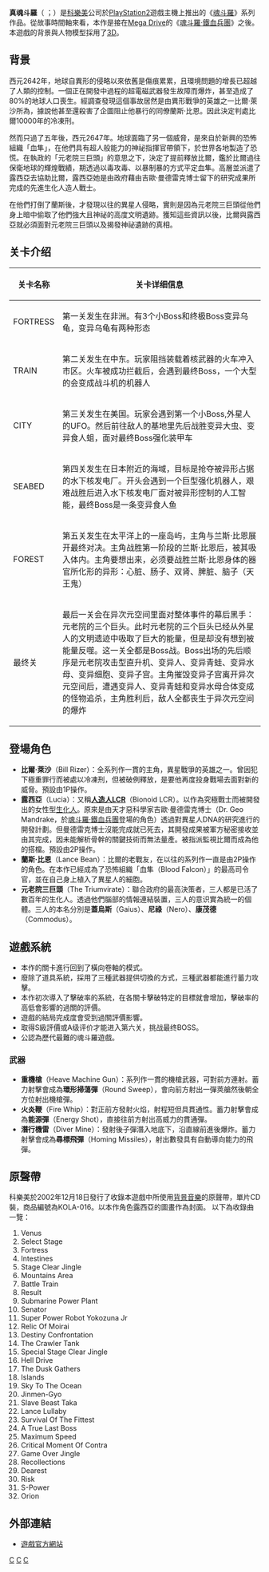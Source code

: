 {{Infobox VG
| title = 真魂斗羅
| original = 
| japanese = 
| english = Contra: Shattered Soldier
| image = File:Shincontra cover.jpg
| caption = 日本版遊戲封面
| developer = [[科乐美|KCE東京]]
| publisher = [[科乐美|科乐美]]
| designer = 中里伸也
| writer = 
| director = [[中里伸也|中里伸也]]
| producer = 中里伸也
| programmer = 
| artist = 
| composer = [[山岡晃|山岡晃]]、藤森崇多
| series = 魂斗罗系列
| engine = 
| released = {{collapsible list|title=2002年10月22日|{{vgrelease|NA|2002年10月22日|JP|2002年11月11日|EU|2003年2月14日}}}}
| shutdown = 
| onlinegame = 
| genre = [[3D动作射击游戏|3D动作射击游戏]]
| modes = [[单人游戏|单人游戏]]、[[多人遊戲|配合游戏]]
| platforms = [[PlayStation2|PlayStation2]]
}}
'''真魂斗羅'''（{{lang-ja|真魂斗羅（しんこんとら）}} ；{{lang-en|'''Contra: Shattered Soldier'''}}）是[[科樂美|科樂美]]公司於[[PlayStation2|PlayStation2]]遊戲主機上推出的《[[魂斗羅|魂斗羅]]》系列作品。從故事時間軸來看，本作是接在[[Mega_Drive|Mega Drive]]的《[[魂斗羅·鐵血兵團|魂斗羅·鐵血兵團]]》之後。本遊戲的背景與人物模型採用了[[3D|3D]]。

==背景==
西元2642年，地球自異形的侵略以來依舊是傷痕累累，且環境問題的增長已超越了人類的控制。一個正在開發中過程的超電磁武器發生故障而爆炸，甚至造成了80%的地球人口喪生。經調查發現這個事故居然是由異形戰爭的英雄之一比爾·萊沙所為，據說他甚至還殺害了企圖阻止他暴行的同僚蘭斯·比恩。因此決定判處比爾10000年的冷凍刑。

然而只過了五年後，西元2647年。地球面臨了另一個威脅，是來自於新興的恐怖組織「血隼」，在他們具有超人般能力的神祕指揮官帶領下，於世界各地製造了恐慌。在執政的「元老院三巨頭」的意思之下，決定了提前釋放比爾，鑑於比爾過往保衛地球的輝煌戰績，期透過以毒攻毒、以暴制暴的方式平定血隼。高層並派遣了露西亞去協助比爾，露西亞她是由政府藉由吉歐·曼德雷克博士留下的研究成果所完成的先進生化人造人戰士。

在他們打倒了蘭斯後，才發現以往的異星人侵略，實則是因為元老院三巨頭從他們身上暗中偷取了他們強大且神祕的高度文明遺跡。獲知這些資訊以後，比爾與露西亞就必須面對元老院三巨頭以及揭發神祕遺跡的真相。
==关卡介绍==
{| class="wikitable"
|-
! width=10%|关卡名称 !! width=90%|  关卡详细信息
|-
| FORTRESS || 第一关发生在非洲。有3个小Boss和终极Boss变异乌龟，变异乌龟有两种形态
|-
| TRAIN || 第二关发生在中东。玩家阻挡装载着核武器的火车冲入市区。火车被成功拦截后，会遇到最终Boss，一个大型的会变成战斗机的机器人
|-
| CITY || 第三关发生在美国。玩家会遇到第一个小Boss,外星人的UFO。然后前往敌人的基地里先后战胜变异大虫、变异食人蛆，面对最终Boss强化装甲车
|-
| SEABED || 第四关发生在日本附近的海域，目标是抢夺被异形占据的水下核发电厂。开头会遇到一个巨型强化机器人，艰难战胜后进入水下核发电厂面对被异形控制的人工智能，最终Boss是一条变异食人鱼
|-
| FOREST || 第五关发生在太平洋上的一座岛屿，主角与兰斯·比恩展开最终对决。主角战胜第一阶段的兰斯·比恩后，被其吸入体内。主角要想出来，必须要战胜兰斯·比恩身体的器官所化形的异形：心脏、肠子、双肾、脾脏、脑子（天王鬼）
|-
| 最终关 || 最后一关会在异次元空间里面对整体事件的幕后黑手：元老院的三个巨头。此时元老院的三个巨头已经从外星人的文明遗迹中吸取了巨大的能量，但是却没有想到被能量反噬。这一关全都是Boss战。Boss出场的先后顺序是元老院攻击型直升机、变异人、变异青蛙、变异水母、变异细胞、变异子宫。主角摧毁变异子宫离开异次元空间后，遭遇变异人、变异青蛙和变异水母合体变成的怪物追杀，主角胜利后，敌人全都丧生于异次元空间的爆炸
|}

==登場角色==
*'''比爾·萊沙'''（Bill Rizer）：全系列作一貫的主角，異星戰爭的英雄之一。曾因犯下極重罪行而被處以冷凍刑，但被破例釋放，是要他再度投身戰場去面對新的威脅。預設由1P操作。
*'''露西亞'''（Lucia）：又稱'''[[人造人|人造人]]LCR'''（Bionoid LCR）。以作為究極戰士而被開發出的女性型[[生化人|生化人]]。原來是由天才惡科學家吉歐·曼德雷克博士（Dr. Geo Mandrake，於[[魂斗羅·鐵血兵團|魂斗羅·鐵血兵團]]登場的角色）透過對異星人DNA的研究進行的開發計劃。但曼德雷克博士沒能完成就已死去，其開發成果被軍方秘密接收並由其完成，因未能解析骨幹的關鍵技術而無法量產。被指派監視比爾而成為他的搭檔。預設由2P操作。
*'''蘭斯·比恩'''（Lance Bean）：比爾的老戰友，在以往的系列作一直是由2P操作的角色。在本作已經成為了恐怖組織「血隼（Blood Falcon）」的最高司令官，並在自己身上植入了異星人的細胞。
*'''元老院三巨頭'''（The Triumvirate）：聯合政府的最高決策者，三人都是已活了數百年的生化人。透過他們腦部的情報連結裝置，三人的意识實為統一的個體。三人的本名分別是'''蓋烏斯'''（Gaius）、'''尼祿'''（Nero）、'''康茂德'''（Commodus）。

==遊戲系統==
*本作的關卡進行回到了橫向卷軸的模式。
*廢除了道具系統，採用了三種武器提供切換的方式，三種武器都能進行蓄力攻擊。
*本作初次導入了擊破率的系統，在各關卡擊破特定的目標就會增加，擊破率的高低會影響的過關的評價。
*遊戲的結局完成度會受到過關評價影響。
*取得S級評價或A级评价才能进入第六关，挑战最终BOSS。
*公認為歷代最難的魂斗羅遊戲。
===武器===
*'''重機槍'''（Heave Machine Gun）：系列作一貫的機槍武器，可對前方連射。蓄力射擊會成為'''環形掃蕩彈'''（Round Sweep），會向前方射出一彈莢艙然後朝全方位射出機槍彈。
*'''火炎鞭'''（Fire Whip）：對正前方發射火焰，射程短但具貫通性。蓄力射擊會成為'''能源彈'''（Energy Shot），直接往前方射出高威力的貫通彈。
*'''潛行機雷'''（Diver Mine）：發射後子彈潛入地底下，沿直線前進後爆炸。蓄力射擊會成為'''尋標飛彈'''（Homing Missiles），射出數發具有自動導向能力的飛彈。

==原聲帶==
{{Infobox Album 
| Name        = 真魂斗羅 Original Soundtrack
| Type        = 原聲帶
| Artist      = 
| Cover       = Shincontra ost.jpg
| Released    = 2002年12月18日
| Recorded    = 
| Genre       = 錄像遊戲的原聲音樂
| Language    = [[日本語|日本語]]
| Length      = 63:16
| Label       = [[科樂美|科樂美音樂]]
| Producer    = 
| Reviews     = 
| Last album  = 
| This album  = 
| Next album  = 
}}
科樂美於2002年12月18日發行了收錄本遊戲中所使用[[背景音樂|背景音樂]]的原聲帶，單片CD裝，商品編號為KOLA-016。以本作角色露西亞的圖畫作為封面。
以下為收錄曲一覽：
#Venus
#Select Stage
#Fortress
#Intestines
#Stage Clear Jingle
#Mountains Area
#Battle Train
#Result
#Submarine Power Plant
#Senator
#Super Power Robot Yokozuna Jr
#Relic Of Moirai
#Destiny Confrontation
#The Crawler Tank
#Special Stage Clear Jingle
#Hell Drive
#The Dusk Gathers
#Islands
#Sky To The Ocean
#Jinmen-Gyo
#Slave Beast Taka
#Lance Lullaby
#Survival Of The Fittest
#A True Last Boss
#Maximum Speed
#Critical Moment Of Contra
#Game Over Jingle
#Recollections
#Dearest
#Risk
#S-Power
#Orion

==外部連結==
*[http://www.konami.jp/gs/game/contra/ 遊戲官方網站] {{Wayback|url=http://www.konami.jp/gs/game/contra/ |date=20120201214039 }}{{jp icon}}

{{魂斗羅系列}}

[[Category:PlayStation_2游戏|C]]
[[Category:魂斗罗系列|C]]
[[Category:2002年电子游戏|C]]